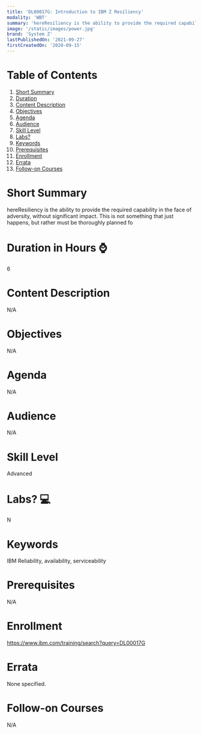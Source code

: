 ```yaml
---
title: 'DL00017G: Introduction to IBM Z Resiliency'
modality: 'WBT'
summary: 'hereResiliency is the ability to provide the required capability in the face of adversity, without significant impact. This is not something that just happens, but rather must be thoroughly planned fo'
image: '/static/images/power.jpg'
brand: 'System Z'
lastPublishedOn: '2021-09-27'
firstCreatedOn: '2020-09-15'
---
```

# Table of Contents
1.  [Short Summary](#short-summary)
2.  [Duration](#duration-in-hours-)
3.  [Content Description](#content-description)
4.  [Objectives](#objectives)
5.  [Agenda](#agenda)
6.  [Audience](#audience)
7.  [Skill Level](#skill-level)
8.  [Labs?](#labs-)
9.  [Keywords](#keywords)
10. [Prerequisites](#prerequisites)
11. [Enrollment](#enrollment)
12. [Errata](#errata)
13. [Follow-on Courses](#follow-on-courses)

# Short Summary
hereResiliency is the ability to provide the required capability in the face of adversity, without significant impact. This is not something that just happens, but rather must be thoroughly planned fo

# Duration in Hours ⌚
6

# Content Description
N/A

# Objectives
N/A

# Agenda
N/A

# Audience
N/A

# Skill Level
Advanced            

# Labs? 💻
N

# Keywords
IBM Reliability, availability, serviceability

# Prerequisites
N/A

# Enrollment
https://www.ibm.com/training/search?query=DL00017G

# Errata
None specified.

# Follow-on Courses
N/A

